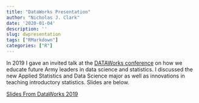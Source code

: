 ```yaml
---
title: "DataWorks Presentation"
author: "Nicholas J. Clark"
date: '2020-01-04'
description: ''
slug: dwpresentation
tags: ["RMarkdown"]
categories: ["R"]
---
```



In 2019 I gave an invited talk at the [DATAWorks conference](https://dataworks.testscience.org/) on how we educate future Army leaders in data science and statistics.  I discussed the new Applied Statistics and Data Science major as well as innovations in teaching introductory statistics.  Slides are below. 


[Slides From DataWorks 2019](https://gallant-ritchie-afafb4.netlify.com/files/ClarkDATAWorks.pdf)
